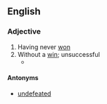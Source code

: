==English==

===Adjective===
{{en-adj|-}}

# Having never [[won]]
# Without a [[win]]; unsuccessful
#* {{quote-journal
|date=December 28, 2010
|author=Kevin Darlin
|title=West Brom 1 - 3 Blackburn
|work=BBC
|url=http://news.bbc.co.uk/sport1/hi/football/eng_prem/9308862.stm
|page=
|passage=Rovers arrived in the Black Country in a certain amount of turmoil with Kean '''winless''' in his first two matches, including a home defeat to Stoke on Boxing Day,}}

====Antonyms====
* [[undefeated]]